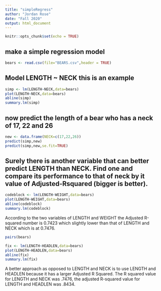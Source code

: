 ```yaml
---
title: "simpleRegress"
author: "Jordan Rose"
date: "Fall 2020"
output: html_document
---
```


```r
knitr::opts_chunk$set(echo = TRUE)
```

## make a simple regression model

```r
bears <- read.csv(file="BEARS.csv",header = TRUE)
```

## Model LENGTH ~ NECK  this is an example  

```r
simp <- lm(LENGTH~NECK,data=bears)
plot(LENGTH~NECK,data=bears)
abline(simp)
summary.lm(simp)
```

## now predict the length of a bear who has a neck of 17, 22 and 26


```r
new <- data.frame(NECK=c(17,22,26))
predict(simp,new)
predict(simp,new,se.fit=TRUE)
```

## Surely there is another variable that can better predict LENGTH than NECK. Find one and compare its performance to that of neck by it value of Adjusted-Rsquared (bigger is better).
```r
codeblock <- lm(LENGTH~WEIGHT,data=bears)
plot(LENGTH~WEIGHT,data=bears)
abline(codeblock)
summary.lm(codeblock)
```

According to the two variables of LENGTH and WEIGHT the Adjusted R-squared number is 0.7423 which slightly lower than that of LENGTH and NECK which is at 0.7476.  

```r
pairs(bears)
```


```r
fix <- lm(LENGTH~HEADLEN,data=bears)
plot(LENGTH~HEADLEN,data=bears)
abline(fix)
summary.lm(fix)
```

A better approach as opposed to LENGTH and NECK is to use LENGTH and HEADLEN because it has a larger Adjusted R Squared. The R squared value for LENGTH and NECK was .7476, the adjusted R-squared value for LENGTH and HEADLEN was .8434. 
